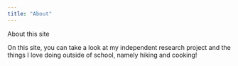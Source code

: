 ```yaml
---
title: "About"
---
```


About this site

On this site, you can take a look at my independent research project and the things I love doing outside of school, namely hiking and cooking!
